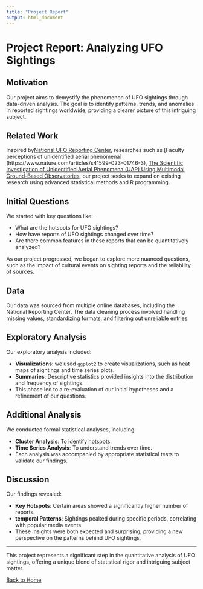 ```yaml
---
title: "Project Report"
output: html_document
---
```


# Project Report: Analyzing UFO Sightings

## Motivation

Our project aims to demystify the phenomenon of UFO sightings through data-driven analysis. The goal is to identify patterns, trends, and anomalies in reported sightings worldwide, providing a clearer picture of this intriguing subject.

## Related Work

Inspired by[National UFO Reporting Center](https://nuforc.org/), researches such as [Faculty perceptions of unidentified aerial phenomena] (https://www.nature.com/articles/s41599-023-01746-3), [The Scientific Investigation of Unidentified Aerial Phenomena (UAP) Using Multimodal Ground-Based Observatories](https://www.worldscientific.com/doi/10.1142/S2251171723400068), our project seeks to expand on existing research using advanced statistical methods and R programming.

## Initial Questions

We started with key questions like:

- What are the hotspots for UFO sightings?
- How have reports of UFO sightings changed over time?
- Are there common features in these reports that can be quantitatively analyzed?

As our project progressed, we began to explore more nuanced questions, such as the impact of cultural events on sighting reports and the reliability of sources.

## Data

Our data was sourced from multiple online databases, including the National Reporting Center. The data cleaning process involved handling missing values, standardizing formats, and filtering out unreliable entries.

## Exploratory Analysis

Our exploratory analysis included:

- **Visualizations**: we used `ggplot2` to create visualizations, such as heat maps of sightings and time series plots.
- **Summaries**: Descriptive statistics provided insights into the distribution and frequency of sightings.
- This phase led to a re-evaluation of our initial hypotheses and a refinement of our questions.

## Additional Analysis

We conducted formal statistical analyses, including:

- **Cluster Analysis**: To identify hotspots.
- **Time Series Analysis**: To understand trends over time.
- Each analysis was accompanied by appropriate statistical tests to validate our findings.

## Discussion

Our findings revealed:

- **Key Hotspots**: Certain areas showed a significantly higher number of reports.
- **temporal Patterns**: Sightings peaked during specific periods, correlating with popular media events.
- These insights were both expected and surprising, providing a new perspective on the patterns behind UFO sightings.

---

This project represents a significant step in the quantitative analysis of UFO sightings, offering a unique blend of statistical rigor and intriguing subject matter.

[Back to Home](index.html)